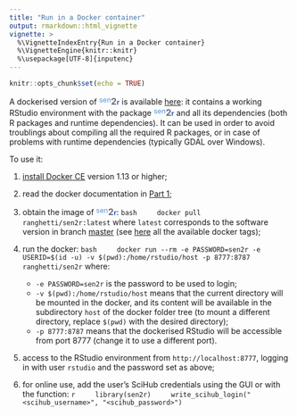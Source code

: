```yaml
---
title: "Run in a Docker container"
output: rmarkdown::html_vignette
vignette: >
  %\VignetteIndexEntry{Run in a Docker container}
  %\VignetteEngine{knitr::knitr}
  %\usepackage[UTF-8]{inputenc}
---
```


```r
knitr::opts_chunk$set(echo = TRUE)
```

A dockerised version of <span style="color:#5793dd;vertical-align:top;font-size:90%;font-weight:normal;">sen</span><span style="color:#6a7077;vertical-align:baseline;font-size:115%;font-weight:bolder;">2</span><span style="color:#2f66d5;vertical-align:baseline;font-size:90%;font-weight:bold;">r</span> is available [here](https://hub.docker.com/r/ranghetti/sen2r): it contains a working RStudio environment with the package <span style="color:#5793dd;vertical-align:top;font-size:90%;font-weight:normal;">sen</span><span style="color:#6a7077;vertical-align:baseline;font-size:115%;font-weight:bolder;">2</span><span style="color:#2f66d5;vertical-align:baseline;font-size:90%;font-weight:bold;">r</span> and all its dependencies (both R packages and runtime dependencies). It can be used in order to avoid troublings about compiling all the required R packages, or in case of problems with runtime dependencies (typically GDAL over Windows).

To use it:

1. [install Docker CE](https://docs.docker.com/install) version 1.13 or higher;

2. read the docker documentation in [Part 1](https://docs.docker.com/get-started);

3. obtain the image of <span style="color:#5793dd;vertical-align:top;font-size:90%;font-weight:normal;">sen</span><span style="color:#6a7077;vertical-align:baseline;font-size:115%;font-weight:bolder;">2</span><span style="color:#2f66d5;vertical-align:baseline;font-size:90%;font-weight:bold;">r</span>:
    ```bash
    docker pull ranghetti/sen2r:latest
    ```
    where `latest` corresponds to the software version in branch [master](https://github.com/ranghetti/sen2r/tree/master) (see [here](https://cloud.docker.com/repository/registry-1.docker.io/ranghetti/sen2r/tags) all the available docker tags);
    
4. run the docker:
    ```bash
    docker run --rm -e PASSWORD=sen2r -e USERID=$(id -u) -v $(pwd):/home/rstudio/host -p 8777:8787 ranghetti/sen2r
    ```
    where:
    
    - `-e PASSWORD=sen2r` is the password to be used to login;
    - `-v $(pwd):/home/rstudio/host` means that the current directory will be mounted in the docker, and its content will be available in the subdirectory `host` of the docker folder tree (to mount a different directory, replace `$(pwd)` with the desired directory);
    - `-p 8777:8787` means that the dockerised RStudio will be accessible from port 8777 (change it to use a different port).
    
5. access to the RStudio environment from `http://localhost:8777`, logging in with user `rstudio` and the password set as above;

6. for online use, add the user's SciHub credentials using the GUI or with the function:
    ```r
    library(sen2r)
    write_scihub_login("<scihub_username>", "<scihub_password>")
    ```
